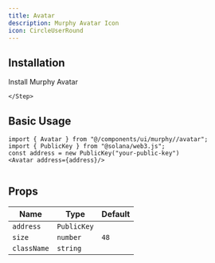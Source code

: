 ```yaml
---
title: Avatar
description: Murphy Avatar Icon
icon: CircleUserRound
---
```


<PreviewComponent  v0JsonFileName="avatar">
<Avatar address={"123456789"}/>
</PreviewComponent>

## Installation

<Steps>
    <Step>
        Install Murphy Avatar
        <InstallationCommands packageUrl={`${process.env.NEXT_PUBLIC_BASE_URL}/r/avatar.json`}/>

    </Step>
</Steps>

## Basic Usage

```tsx
import { Avatar } from "@/components/ui/murphy//avatar";
import { PublicKey } from "@solana/web3.js";
const address = new PublicKey("your-public-key")
<Avatar address={address}/>


```

##  Props

| Name       | Type       | Default |
|------------|------------|---------|
| `address`  | `PublicKey`|         |
| `size`     | `number`   | `48`    |
| `className`| `string`   |         |


